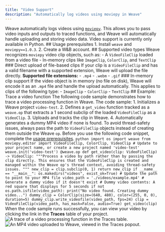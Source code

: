 ```yaml
---
title: "Video Support"
description: "Automatically log videos using moviepy in Weave"
---
```

Weave automatically logs videos using [`moviepy`](https://zulko.github.io/moviepy/). This allows you to pass video inputs and outputs to traced functions, and Weave will automatically handle uploading and storing video data. <Note> Video support is currently only available in Python. </Note> ## Usage prerequisites 1. Install `weave` and `moviepy==1.0.3`. 2. Create a W&B account. ## Supported video types Weave recognizes `moviepy` video clip objects, such as: - A `VideoFileClip` loaded from a video file - In-memory clips like `ImageClip`, `ColorClip`, and `TextClip` ### Direct upload of file-based clips If your clip is a `VideoFileClip` and has a valid filename with a supported extension, Weave will upload the file directly. **Supported file extensions:** - `.mp4` - `.webm` - `.gif` ### In-memory clip support If the video object is in memory (no file on disk), Weave will encode it as an `.mp4` file and handle the upload automatically. This applies to clips of the following type: - `ImageClip` - `ColorClip` - `TextClip` ## Example: Trace a video function The following code sample demonstrates how to trace a video processing function in Weave. The code sample: 1. Initializes a Weave project `video-test`. 2. Defines a `get_video` function tracked as a `weave.op` that extracts a 1 second subclip of the loaded `VideoFileClip` as a `VideoClip`. 3. Uploads and tracks the clip in Weave. 4. Automatically generates a dummy MP4 video if none is found. <Warning> To avoid thread-safety issues, always pass the path to `VideoFileClip` objects instead of creating them outside the Weave `op`. </Warning> Before you use the following code snippet, complete the [usage prerequisites](#usage-prerequisites). ```python import os import weave from moviepy.editor import VideoFileClip, ColorClip, VideoClip # Update to your project name, or create a new project named 'video-test' weave.init('video-test') @weave.op def get_video(clip: VideoFileClip) -> VideoClip: """Process a video by path rather than by passing the clip directly. This ensures that the VideoFileClip is created and managed within the Weave op's thread context, avoiding thread-safety issues. """ new_clip = clip.subclip(0, 1) return new_clip if __name__ == "__main__": os.makedirs("videos", exist_ok=True) # Update the path to point to your MP4 file video_path = './videos/example.mp4' # Generate a dummy video if it doesn't exist # Dummy video contents: A red square that displays for 5 seconds if not os.path.isfile(video_path): print("No video found. Creating dummy video...") dummy_clip = ColorClip(size=(640, 480), color=(255, 0, 0), duration=5) dummy_clip.write_videofile(video_path, fps=24) clip = VideoFileClip(video_path, has_mask=False, audio=True) get_video(clip) ``` When the code sample runs successfully, you can view your video by clicking the link in the **Traces** table of your project. ![A trace of a video processing function in the Traces table.](/guides/tracking/imgs/video-trace.png) ![An MP4 video uploaded to Weave, viewed in the Traces popout.](/guides/tracking/imgs/video-trace-popout.png)